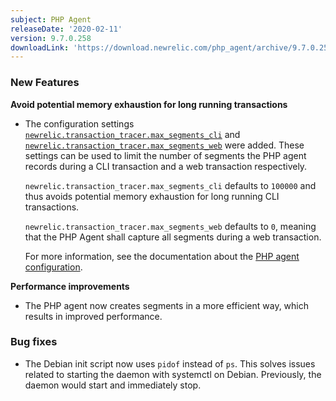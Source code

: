 ```yaml
---
subject: PHP Agent
releaseDate: '2020-02-11'
version: 9.7.0.258
downloadLink: 'https://download.newrelic.com/php_agent/archive/9.7.0.258'
---
```


### New Features

**Avoid potential memory exhaustion for long running transactions**

* The configuration settings [`newrelic.transaction_tracer.max_segments_cli`](https://docs.newrelic.com/docs/agents/php-agent/configuration/php-agent-configuration#inivar-tt-maxsegcli) and [`newrelic.transaction_tracer.max_segments_web`](https://docs.newrelic.com/docs/agents/php-agent/configuration/php-agent-configuration#inivar-tt-maxsegweb) were added. These settings can be used to limit the number of segments the PHP agent records during a CLI transaction and a web transaction respectively.

  `newrelic.transaction_tracer.max_segments_cli` defaults to `100000` and thus avoids potential memory exhaustion for long running CLI transactions.

  `newrelic.transaction_tracer.max_segments_web` defaults to `0`, meaning that the PHP Agent shall capture all segments during a web transaction.

  For more information, see the documentation about the [PHP agent configuration](https://docs.newrelic.com/docs/agents/php-agent/configuration/php-agent-configuration#inivar-tt-settings).

**Performance improvements**

* The PHP agent now creates segments in a more efficient way, which results in improved performance.

### Bug fixes

* The Debian init script now uses `pidof` instead of `ps`. This solves issues related to starting the daemon with systemctl on Debian. Previously, the daemon would start and immediately stop.
